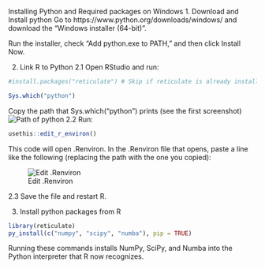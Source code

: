 Installing Python and Required packages on Windows
1. Download and Install python
Go to https://www.python.org/downloads/windows/ and download the “Windows installer (64-bit)”.

Run the installer, check “Add python.exe to PATH,” and then click Install Now.

2. Link R to Python
2.1 Open RStudio and run:
``` r
#install.packages("reticulate") # Skip if reticulate is already installed

Sys.which("python")
```
Copy the path that Sys.which("python") prints (see the first screenshot)
![Path of python](imag1.png)
2.2 Run:
``` r
usethis::edit_r_environ()
```
This code will open .Renviron. In the .Renviron file that opens, paste a line like the following (replacing the path with the one you copied):


![Edit .Renviron](imag2.png)

2.3 Save the file and restart R.


3. Install python packages from R
``` r
library(reticulate)
py_install(c("numpy", "scipy", "numba"), pip = TRUE)
```
Running these commands installs NumPy, SciPy, and Numba into the Python interpreter that R now recognizes.
